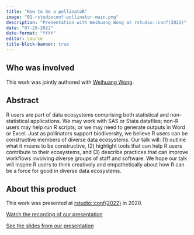 ```yaml
---
title: "How to be a pollinatoR"
image: "01-rstudioconf-pollinator-main.png"
description: "Presentation with Weihuang Wong at rstudio::conf(2022)"
date: "07-28-2022"
date-format: "YYYY"
editor: source
title-block-banner: true
---
```


## Who was involved

This work was jointly authored with [Weihuang Wong](https://norc.org/about/experts/weihuang-wong.html){target='_blank'}. 

## Abstract

R users are part of data ecosystems comprising both statistical and non-statistical applications. We may work with SAS or Stata datafiles; non-R users may help run R scripts; or we may need to generate outputs in Word or Excel. Just as pollinators support biodiversity, we believe R users can be constructive members of diverse data ecosystems. Our talk will: (1) outline what it means to be constructive, (2) highlight tools that can help R users contribute to their ecosystems, and (3) describe practices that can improve workflows involving diverse groups of staff and software. We hope our talk will inspire R users to think creatively and empathetically about how R can be a force for good in diverse data ecosystems.

## About this product

This work was presented at [rstudio::conf(2022)](https://posit.co/blog/talks-and-workshops-from-rstudio-conf-2022/){target='_blank'} in 2020. 

[Watch the recording of our presentation](https://www.rstudio.com/conference/2022/talks/how-to-be-pollinator/){target="_blank"}

[See the slides from our presentation](https://rsconnect.norc.org/rstudioconf-pollinator/presentation.html#1){target="_blank"}


